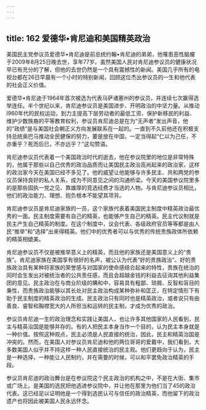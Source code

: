 ```yaml
---
---
---
```

title: 162 爱德华•肯尼迪和美国精英政治
---




美国民主党参议员爱德华•肯尼迪是前总统约翰•肯尼迪的弟弟，他罹患恶性脑瘤于2009年8月25日晚去世，享年77岁。虽然美国人民对肯尼迪参议员的健康状况早已有充分的了解，但他的去世仍然是一个具有震撼性的新闻。美国几乎所有的电视台都在26日早晨有一个小时的特别新闻，回顾这位杰出参议员的一生和他代表的社会正义价值。

爱德华•肯尼迪于1964年首次被选为代表马萨诸塞州的参议员，并连续七次赢得选举连任。半个世纪以来，肯尼迪参议员是美国进步、开明政治的中坚力量。从推动I960年代的民权运动，到力主提高下层劳动者的最低工资、保护新移民的利益、维护少数族裔的平等教育权利，参议员肯尼迪总是在为“无声者”发出声音，他的“政绩”是与美国社会朝正义方向发展联系在一起的。一直到不久前他还在积极支持总统奥巴马推动全民健保的努力，要是放在中国，一定当得起“仁以为己任，不亦重乎？死而后已，不亦远乎？”这句赞语。

肯尼迪参议员代表着一个美国政治时代的逝去，他在参议院里的地位是非常特殊的，他属于那些以自己优秀的政治品质而让美国民主政治高尚起来的政治家，这样的政治家今天在美国已经不多见了。他的威望让他能够与许多民主、共和两党的参议员保持良好的私人关系，成为不同意见之间的沟通桥梁。今天的美国参议院里多的是那些固执一党之见、靠雄厚的竞选经费才当选的人物。与肯尼迪参议员相比，他们的政治能力、理想、抱负根本不能望其项背。

肯尼迪参议员是肯尼迪家族的一员，这个家族代表着美国民主制度中精英政治最优秀的一面。民主制度需要有自己的精英，也能够产生自己的精英。民主代议制就是民主产生自己精英的制度。在这个制度中，议会代表、各级政府官员等等都是由人民“推举”和“选择”出来得精英。他们中的优秀者可以与优秀的传统贵族政体所依赖的精英相媲美。

肯尼迪参议员不仅是被推举意义上的精英，而且他的家族还是美国意义上的“贵族”。肯尼迪家族在美国享有很好的名声，被公认为代表“好的贵族政治”。好的贵族政治具有某种将家族的荣誉感与对国家的使命感结合起来的特性，贵族在统治的同时会生发出对被统治者的公共责任感，而且会超越金钱的利益去征询其他利益集团的意见。民主政治在与商业阶级的購和中，容易具有粗鄙、琐屑、反智和盲目的秉性，而贵族政治能够以其长处对民主政治构成某种弥补和匡正，在特定情形下有助于民主制度的精英政治的生成。民主政治只有同时也是精英政治，或者说只有由善良、睿智和胸襟宽大的人所担当和运转的民主制，才成为优秀的政治。

参议员肯尼迪一生的政治理念和实践让美国人，也让许多其他国家的人民看到，民主与精英治国是能够并存的。有的人把民主本身当作一个目的，认为民主本身就是一种价值。按照这种观点，民主必须是人民直接的统治，因此，民主和精英治国是冲突的。然而，在美国人对参议员肯尼迪和他的两位哥哥的爱戴中，我们看到，大多数美国人似乎并不持这样一种人民直接统治的民主观。他们更趋向于认为，民主是一种选择，一种能让人民制约，并在需要的时候，可以和平罢免政治精英的手段。

参议员肯尼迪的政治舞台是在参议院这个民主政治的机构之中，不是在大街、集市或广场上。是美国的选民把他选进参议院中，并让他在那里为他们当了45的政治代表。这已经足以证明他是一个得到选民认可与信任的政治精英，而他留下的政治遗产也将因此被美国人民永远怀念。